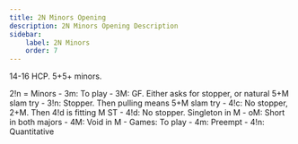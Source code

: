 ```yaml
---
title: 2N Minors Opening
description: 2N Minors Opening Description
sidebar:
    label: 2N Minors
    order: 7
---
```




14-16 HCP. 5+5+ minors.

<BiddingTree>
2!n = Minors
- 3m: To play
- 3M: GF. Either asks for stopper, or natural 5+M slam try
    - 3!n: Stopper. Then pulling means 5+M slam try
    - 4!c: No stopper, 2+M. Then 4!d is fitting M ST
    - 4!d: No stopper. Singleton in M
    - oM: Short in both majors
    - 4M: Void in M
- Games: To play
- 4m: Preempt
- 4!n: Quantitative
</BiddingTree>

